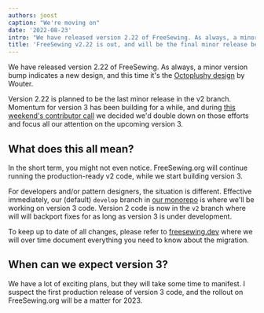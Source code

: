 ```yaml
---
authors: joost
caption: "We're moving on"
date: '2022-08-23'
intro: "We have released version 2.22 of FreeSewing. As always, a minor version bump indicates a new design, and this time it's the Octoplushy design by Wouter."
title: 'FreeSewing v2.22 is out, and will be the final minor release before v3'
---
```


We have released version 2.22 of FreeSewing. As always, a minor version bump
indicates a new design, and this time it's the [Octoplushy
design](/designs/octoplushy) by Wouter.

<!-- truncate -->

Version 2.22 is planned to be the last minor release in the v2 branch. Momentum
for version 3 has been building for a while, and during [this weekend's
contributor call](https://github.com/freesewing/freesewing/discussions/2582) we
decided we'd double down on those efforts and focus all our attention on the
upcoming version 3.

## What does this all mean?

In the short term, you might not even notice. FreeSewing.org will continue
running the production-ready v2 code, while we start building version 3.

For developers and/or pattern designers, the situation is different. Effective
immediately, our (default) `develop` branch in [our
monorepo](https://github.com/freesewing/freesewing) is where we'll be working
on version 3 code. Version 2 code is now in the `v2` branch where will will
backport fixes for as long as version 3 is under development.

To keep up to date of all changes, please refer to
[freesewing.dev](https://freesewing.dev) where we will over time document
everything you need to know about the migration.

## When can we expect version 3?

We have a lot of exciting plans, but they will take some time to manifest. I
suspect the first production release of version 3 code, and the rollout on
FreeSewing.org will be a matter for 2023.
